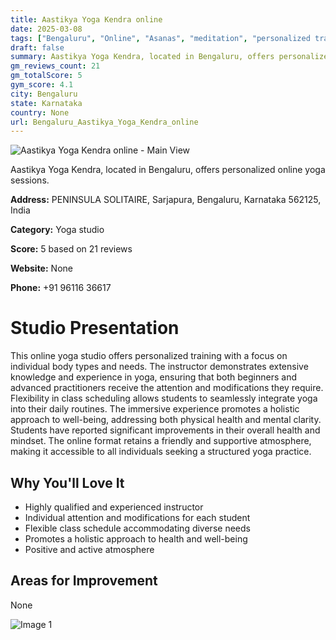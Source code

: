 ```yaml
---
title: Aastikya Yoga Kendra online
date: 2025-03-08
tags: ["Bengaluru", "Online", "Asanas", "meditation", "personalized training", "flexibility", "Bengaluru"]  
draft: false
summary: Aastikya Yoga Kendra, located in Bengaluru, offers personalized online yoga sessions.
gm_reviews_count: 21
gm_totalScore: 5
gym_score: 4.1
city: Bengaluru
state: Karnataka
country: None
url: Bengaluru_Aastikya_Yoga_Kendra_online
---
```


<div className="aspect-[16/9] relative my-8">
  <img 
    src="https://streetviewpixels-pa.googleapis.com/v1/thumbnail?panoid=RW0V6E1P6S6yqHEwPSebSw&cb_client=maps_sv.tactile.gps&w=203&h=100&yaw=264.29288&pitch=0&thumbfov=100"
    alt="Aastikya Yoga Kendra online - Main View"
    className="object-cover absolute inset-0 w-full h-full rounded-lg"
  />
</div>

Aastikya Yoga Kendra, located in Bengaluru, offers personalized online yoga sessions.

**Address:** PENINSULA SOLITAIRE, Sarjapura, Bengaluru, Karnataka 562125, India

**Category:** Yoga studio

**Score:** 5 based on 21 reviews

**Website:** None

**Phone:** +91 96116 36617

# Studio Presentation

This online yoga studio offers personalized training with a focus on individual body types and needs. The instructor demonstrates extensive knowledge and experience in yoga, ensuring that both beginners and advanced practitioners receive the attention and modifications they require. Flexibility in class scheduling allows students to seamlessly integrate yoga into their daily routines. The immersive experience promotes a holistic approach to well-being, addressing both physical health and mental clarity. Students have reported significant improvements in their overall health and mindset. The online format retains a friendly and supportive atmosphere, making it accessible to all individuals seeking a structured yoga practice.


## Why You'll Love It

- Highly qualified and experienced instructor
- Individual attention and modifications for each student
- Flexible class schedule accommodating diverse needs
- Promotes a holistic approach to health and well-being
- Positive and active atmosphere

## Areas for Improvement

None

<div className="grid grid-cols-1 xl:grid-cols-2 gap-4 my-8">
<div className="aspect-[4/3] relative"><img src="https://lh5.googleusercontent.com/p/AF1QipNcO_THem0OEzYkqsrhUD4L64-CT0y2u9qU2D4F=w1920-h1080-k-no" alt="Image 1" className="object-cover absolute inset-0 w-full h-full rounded-lg" /></div>
</div>
